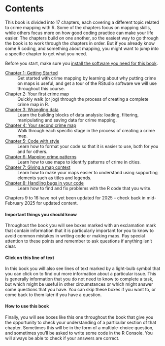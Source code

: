 # Contents {.unnumbered}

This book is divided into 17 chapters, each covering a different topic related to crime mapping with R. Some of the chapters focus on mapping skills, while others focus more on how good coding practice can make your life easier. The chapters build on one another, so the easiest way to go through the book is to work through the chapters in order. But if you already know some R coding, and something about mapping, you might want to jump into a specific chapter to get what you need.

Before you start, make sure you [install the software you need for this book](setup.qmd).


[Chapter 1: Getting Started](01_getting_started/)
: Get started with crime mapping by learning about why putting crime on maps is useful, and get a tour of the RStudio software we will use throughout this course.

[Chapter 2: Your first crime map](02_your_first_crime_map/)
: Quickly walk (or jog) through the process of creating a complete crime map in R.


[Chapter 3: Wrangling data](03_data_wrangling/)
: Learn the building blocks of data analysis: loading, filtering, manipulating and saving data for crime mapping.


[Chapter 4: Your second crime map](04_your_second_crime_map/)
: Walk through each specific stage in the process of creating a crime map.


[Chapter 5: Code with style](05_code_with_style/)
: Learn how to format your code so that it is easier to use, both for you and for others.


[Chapter 6: Mapping crime patterns](06_mapping_crime_patterns/)
: Learn how to use maps to identify patterns of crime in cities.


[Chapter 7: Giving a map context](07_map_context/)
: Learn how to make your maps easier to understand using supporting elements such as titles and legends.

[Chapter 8: Handling bugs in your code](08_handling_bugs/)
: Learn how to find and fix problems with the R code that you write.


Chapters 9 to 16 have not yet been updated for 2025 -- check back in mid-February 2025 for updated content.


::: {.callout-important}
#### Important things you should know

Throughout the book you will see boxes marked with an exclamation mark that contain information that it is particularly important for you to know to avoid common mistakes in writing code or making maps. Pay special attention to these points and remember to ask questions if anything isn't clear.
:::


::: {.callout-tip collapse="true"}
#### Click on this line of text

In this book you will also see lines of text marked by a light-bulb symbol that you can click on to find out more information about a particular issue. This is generally information that you do not need to know to complete a task, but which might be useful in other circumstances or which might answer some questions that you have. You can skip these boxes if you want to, or come back to them later if you have a question.
:::


::: {.callout-quiz .callout}
#### How to use this book

Finally, you will see boxes like this one throughout the book that give you the opportunity to check your understanding of a particular section of that chapter. Sometimes this will be in the form of a multiple-choice question, and sometimes you'll be asked to write some code in the R Console. You will always be able to check if your answers are correct.
:::
